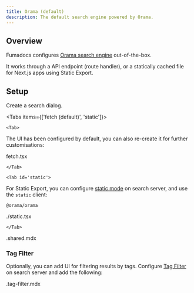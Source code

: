 ```yaml
---
title: Orama (default)
description: The default search engine powered by Orama.
---
```


## Overview

Fumadocs configures [Orama search engine](/docs/headless/search/orama) out-of-the-box.

It works through a API endpoint (route handler), or a statically cached file for Next.js apps using Static Export.

## Setup

Create a search dialog.

<Tabs items={['fetch (default)', 'static']}>

    <Tab>

The UI has been configured by default, you can also re-create it for further customisations:

<include meta='title="components/search.tsx"'>fetch.tsx</include>

    </Tab>

    <Tab id='static'>

For Static Export, you can configure [static mode](/docs/headless/search/orama#static-export) on search server, and use the `static` client:

```package-install
@orama/orama
```

<include meta='title="components/search.tsx"'>./static.tsx</include>

    </Tab>

</Tabs>

<include>.shared.mdx</include>

### Tag Filter

Optionally, you can add UI for filtering results by tags. Configure [Tag Filter](/docs/headless/search/orama#tag-filter) on search server and add the following:

<include>.tag-filter.mdx</include>
